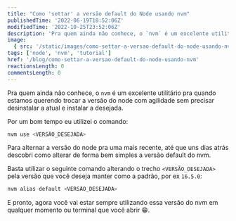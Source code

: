 ```yaml
---
title: "Como 'settar' a versão default do Node usando nvm"
publishedTime: '2022-06-19T18:52:06Z'
modifiedTime: '2022-10-25T23:52:06Z'
description: 'Pra quem ainda não conhece, o `nvm` é um excelente utilitário pra quando estamos querendo trocar a versão do node com agilidade sem precisar desinstalar a atual e instalar a desejada.'
image:
  { src: '/static/images/como-settar-a-versao-default-do-node-usando-nvm.webp' }
tags: ['node', 'nvm', 'tutorial']
href: '/blog/como-settar-a-versao-default-do-node-usando-nvm'
reactionsLength: 0
commentsLength: 0
---
```


Pra quem ainda não conhece, o `nvm` é um excelente utilitário pra quando estamos querendo trocar a versão do node com agilidade sem precisar desinstalar a atual e instalar a desejada.

Por um bom tempo eu utilizei o comando:

```bash
nvm use <VERSÃO_DESEJADA>
```

Para alternar a versão do node pra uma mais recente, até que uns dias atrás descobri como alterar de forma bem simples a versão default do nvm.

Basta utilizar o seguinte comando alterando o trecho `<VERSÃO_DESEJADA>` pela versão que você deseja manter como a padrão, por ex `16.5.0`:

```bash
nvm alias default <VERSÃO_DESEJADA>
```

E pronto, agora você vai estar sempre utilizando essa versão do nvm em qualquer momento ou terminal que você abrir 😁.

